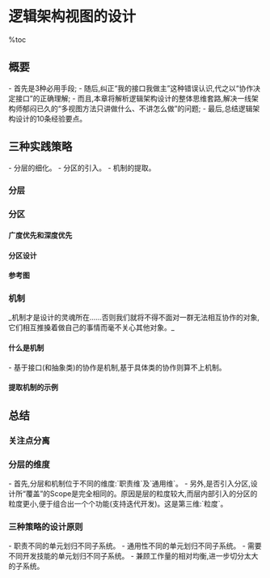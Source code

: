 = 逻辑架构视图的设计 =

%toc

== 概要 ==
- 首先是3种必用手段;
- 随后,纠正“我的接口我做主”这种错误认识,代之以“协作决定接口”的正确理解;
- 而且,本章将解析逻辑架构设计的整体思维套路,解决一线架构师郁闷已久的“多视图方法只讲做什么、不讲怎么做”的问题;
- 最后,总结逻辑架构设计的10条经验要点。

== 三种实践策略 ==
- 分层的细化。
- 分区的引入。
- 机制的提取。

=== 分层 ===
{{{class="brush:text"
1.  分层是最常用的架构模式,而笔者进一步认为:在架构设计初期,100%的系统都可以用分层架构,就算随着设计的深入而采用了其他架构模式也未必和分层架构矛盾。
2.  于是,架构师在划分子系统时常受到初期分层方式的影响——实际上,很多一线架构师最熟知、最自然的划分子系统的方式就是:分层的细化。
}}}

{{http:pic/layer.png}}

=== 分区 ===
==== 广度优先和深度优先 ====
{{{class="brush:text"
    广度优先极端情况下意味着对每一个功能进行定义,然后对每个功能进行设计,接着对每个功能进行编码,最后才对所有功能一起进行测试。而深度优先极端情况下
意味着对每个功能完整地进行定义、设计、编码和测试,而只有当这个功能完成了之后,你才能做下一个功能。当然,两个极端都是不好的,但深度优先要好得多。
对于大部分团队来说,应该做一个高级的广度设计,然后马上转到深度优先的底层设计和实现上去。
}}}

==== 分区设计 ====
{{{class="brush:text"
    为了支持迭代开发,逻辑架构设计中必须(注意是必须)引入分区。分区是一种单元,它位于某个层的内部,其粒度比层要小。一旦架构师针对每个层进行了分区设计,
“深度优先”式的迭代开发就非常自然。
}}}

==== 参考图 ====
{{http:pic/partition.png}}

=== 机制 ===
_机制才是设计的灵魂所在......否则我们就将不得不面对一群无法相互协作的对象,它们相互推搡着做自己的事情而毫不关心其他对象。_

==== 什么是机制 ====
- 基于接口(和抽象类)的协作是机制,基于具体类的协作则算不上机制。

{{{class="brush:text"
定义：软件系统中的机制,是指预先定义好的、能够完成预期目标的、基于抽象角色的协作方式。机制不仅包含了协作关系,同时也包含了协作流程。
}}}

==== 提取机制的示例 ====
{{http:pic/jizhi.png}}

== 总结 ==
=== 关注点分离 ===
{{{class="brush:text"
《软件架构设计》：
    首先,可以通过职责划分来分离关注点。 面向对象设计的关键所在, 就是职责的识别和分配。 每个功能的完成,都是通过一系列职责组成的“协作链条”完成的;
当不同职责被合理分离之后, 为了实现新的功能只须构造新的“协作链条” ,而需求变更也往往只会影响到少数职责的定义和实现......
    其次,可以利用软件系统各部分的通用性不同进行关注点分离。不同的通用程度意味着变化的可能性不同,将通用性不同的部分分离有利于通用部分的重用,也便于对专用部分修改......
    另外,还可以先考虑大粒度的子系统,而暂时忽略子系统是如何通过更小粒度的模块和类组......
}}}

=== 分层的维度 ===
- 首先,分层和机制位于不同的维度:`职责维`及`通用维`。
- 另外,是否引入分区,设计所“覆盖”的Scope是完全相同的。原因是层的粒度较大,而层内部引入的分区的粒度更小,便于组合出一个个功能(支持迭代开发)。这是第三维:`粒度`。

{{http:pic/3维度.png}}

=== 三种策略的设计原则 ===
- 职责不同的单元划归不同子系统。
- 通用性不同的单元划归不同子系统。
- 需要不同开发技能的单元划归不同子系统。
- 兼顾工作量的相对均衡,进一步切分太大的子系统。

{{http:pic/4大原则.png}}
